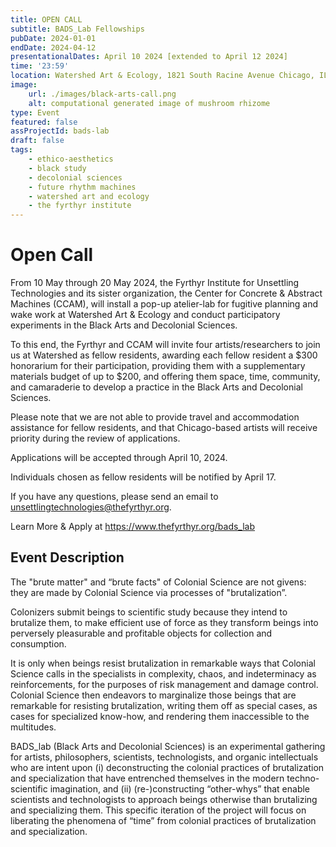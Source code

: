 ```yaml
---
title: OPEN CALL
subtitle: BADS_Lab Fellowships
pubDate: 2024-01-01
endDate: 2024-04-12
presentationalDates: April 10 2024 [extended to April 12 2024]
time: '23:59'
location: Watershed Art & Ecology, 1821 South Racine Avenue Chicago, IL, 60608
image:
    url: ./images/black-arts-call.png
    alt: computational generated image of mushroom rhizome
type: Event
featured: false
assProjectId: bads-lab
draft: false
tags:
    - ethico-aesthetics
    - black study
    - decolonial sciences
    - future rhythm machines
    - watershed art and ecology
    - the fyrthyr institute
---
```


# Open Call

From 10 May through 20 May 2024, the Fyrthyr Institute for Unsettling Technologies and its sister organization, the Center for Concrete & Abstract Machines (CCAM), will install a pop-up atelier-lab for fugitive planning and wake work at Watershed Art & Ecology and conduct participatory experiments in the Black Arts and Decolonial Sciences.

To this end, the Fyrthyr and CCAM will invite four artists/researchers to join us at Watershed as fellow residents, awarding each fellow resident a $300 honorarium for their participation, providing them with a supplementary materials budget of up to $200, and offering them space, time, community, and camaraderie to develop a practice in the Black Arts and Decolonial Sciences.

Please note that we are not able to provide travel and accommodation assistance for fellow residents, and that Chicago-based artists will receive priority during the review of applications.

Applications will be accepted through April 10, 2024.

Individuals chosen as fellow residents will be notified by April 17.

If you have any questions, please send an email to unsettlingtechnologies@thefyrthyr.org.

Learn More & Apply at https://www.thefyrthyr.org/bads_lab

<LinkButton text="SUBMIT NOW" url="https://forms.gle/MxLd2L28vcSCqffz5" />

## Event Description

<LinkButton
    text="BLACK ARTS AND DECOLONIAL SCIENCES EVENT PAGE"
    url="/programs/24-05-10-black-arts-and-decolonial-sciences"
/>

The "brute matter" and “brute facts" of Colonial Science are not givens: they are made by Colonial Science via processes of "brutalization”.

Colonizers submit beings to scientific study because they intend to brutalize them, to make efficient use of force as they transform beings into perversely pleasurable and profitable objects for collection and consumption.

It is only when beings resist brutalization in remarkable ways that Colonial Science calls in the specialists in complexity, chaos, and indeterminacy as reinforcements, for the purposes of risk management and damage control. Colonial Science then endeavors to marginalize those beings that are remarkable for resisting brutalization, writing them off as special cases, as cases for specialized know-how, and rendering them inaccessible to the multitudes.

BADS_lab (Black Arts and Decolonial Sciences) is an experimental gathering for artists, philosophers, scientists, technologists, and organic intellectuals who are intent upon (i) deconstructing the colonial practices of brutalization and specialization that have entrenched themselves in the modern techno-scientific imagination, and (ii) (re-)constructing “other-whys” that enable scientists and technologists to approach beings otherwise than brutalizing and specializing them. This specific iteration of the project will focus on liberating the phenomena of “time” from colonial practices of brutalization and specialization.
